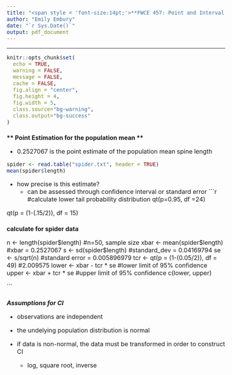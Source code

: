 ```yaml
---
title: "<span style = 'font-size:14pt;'>**FWCE 457: Point and Interval Estimations Class Notes </span>**"
author: "Emily Embury"
date: "`r Sys.Date()`"
output: pdf_document
---
```

<style type="text/css">
/* Whole document: */
body{
  font-size: 12pt;
}
/* Headers */
h1{
  font-size: 12pt;
}
</style>

---

```r
knitr::opts_chunk$set(
  echo = TRUE,              
  warning = FALSE,       
  message = FALSE,  
  cache = FALSE,        
  fig.align = "center", 
  fig.height = 4,
  fig.width = 5,
  class.source="bg-warning",
  class.output="bg-success"
)

```

# ** Point Estimation for the population mean **
- 0.2527067 is the point estimate of the population mean spine length
```r
spider <- read.table("spider.txt", header = TRUE)
mean(spider$length)
```
- how precise is this estimate?
  - can be assessed through confidence interval or standard error
```r
#calculate lower tail probability distribution
qt(p=0.95, df =24)

qt(p = (1-(.15/2)), df = 15)

# calculate for spider data

n <- length(spider$length) #n=50, sample size
xbar <- mean(spider$length) #xbar = 0.2527067
s <- sd(spider$length) #standard_dev = 0.04169794
se <- s/sqrt(n) #standard error = 0.005896979
tcr <- qt(p = (1-(0.05/2)), df = 49) #2.009575
lower <- xbar - tcr * se #lower limit of 95% confidence
upper <- xbar + tcr * se #upper limit of 95% confidence
c(lower, upper)

```

# *Assumptions for CI*

  - observations are independent
  - the undelying population distribution is normal
  
  - if data is non-normal, the data must be transformed in order to construct CI
    - log, square root, inverse
